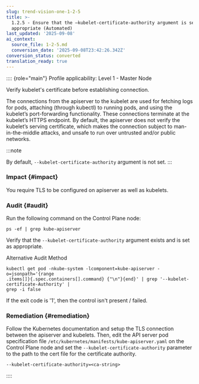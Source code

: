 ```yaml
---
slug: trend-vision-one-1-2-5
title: >-
  1.2.5 - Ensure that the –kubelet-certificate-authority argument is set as
  appropriate (Automated)
last_updated: '2025-09-08'
ai_context:
  source_file: 1-2-5.md
  conversion_date: '2025-09-08T23:42:26.342Z'
conversion_status: converted
translation_ready: true
---
```


:::: {role="main"}
Profile applicability: Level 1 - Master Node

Verify kubelet's certificate before establishing connection.

The connections from the apiserver to the kubelet are used for fetching logs for pods, attaching (through kubectl) to running pods, and using the kubelet’s port-forwarding functionality. These connections terminate at the kubelet’s HTTPS endpoint. By default, the apiserver does not verify the kubelet’s serving certificate, which makes the connection subject to man-in-the-middle attacks, and unsafe to run over untrusted and/or public networks.

:::note

By default, `--kubelet-certificate-authority` argument is not set.
:::

### Impact {#impact}

You require TLS to be configured on apiserver as well as kubelets.

### Audit {#audit}

Run the following command on the Control Plane node:

``` codeblock
ps -ef | grep kube-apiserver
```

Verify that the `--kubelet-certificate-authority` argument exists and is set as appropriate.

Alternative Audit Method

``` codeblock
kubectl get pod -nkube-system -lcomponent=kube-apiserver -o=jsonpath='{range
.items[]}{.spec.containers[].command} {"\n"}{end}' | grep '--kubelet-certificate-Authority' |
grep -i false
```

If the exit code is '1', then the control isn't present / failed.

### Remediation {#remediation}

Follow the Kubernetes documentation and setup the TLS connection between the apiserver and kubelets. Then, edit the API server pod specification file `/etc/kubernetes/manifests/kube-apiserver.yaml` on the Control Plane node and set the `--kubelet-certificate-authority` parameter to the path to the cert file for the certificate authority.

``` codeblock
--kubelet-certificate-authority=<ca-string>
```
::::
